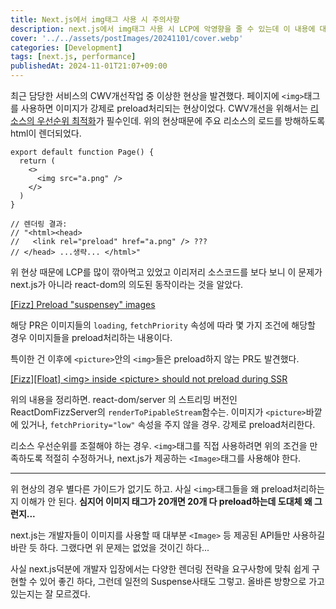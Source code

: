 ```yaml
---
title: Next.js에서 img태그 사용 시 주의사항
description: next.js에서 img태그 사용 시 LCP에 악영향을 줄 수 있는데 이 내용에 대해 설명합니다
cover: '../../assets/postImages/20241101/cover.webp'
categories: [Development]
tags: [next.js, performance]
publishedAt: 2024-11-01T21:07+09:00
---
```


최근 담당한 서비스의 CWV개선작업 중 이상한 현상을 발견했다. 페이지에 `<img>`태그를 사용하면 이미지가 강제로 preload처리되는 현상이었다. CWV개선을 위해서는 [리소스의 우선순위 최적화](https://patterns-dev-kr.github.io/performance-patterns/loading-sequence/)가 필수인데. 위의 현상때문에 주요 리소스의 로드를 방해하도록 html이 렌더되었다.

```tsx {9}
export default function Page() {
  return (
    <>
      <img src="a.png" />
    </>
  )
}

// 렌더링 결과:
// "<html><head>
//   <link rel="preload" href="a.png" /> ???
// </head> ...생략... </html>"
```

위 현상 때문에 LCP를 많이 깎아먹고 있었고 이리저리 소스코드를 보다 보니 이 문제가 next.js가 아니라 react-dom의 의도된 동작이라는 것을 알았다.

[\[Fizz\] Preload "suspensey" images](https://github.com/facebook/react/pull/27191)

해당 PR은 이미지들의 `loading`, `fetchPriority` 속성에 따라 몇 가지 조건에 해당할 경우 이미지들을 preload처리하는 내용이다.

특이한 건 이후에 `<picture>`안의 `<img>`들은 preload하지 않는 PR도 발견했다.

[\[Fizz\]\[Float\] \<img\> inside \<picture\> should not preload during SSR](https://github.com/facebook/react/pull/27346)

위의 내용을 정리하면. react-dom/server 의 스트리밍 버전인 ReactDomFizzServer의 `renderToPipableStream`함수는. 이미지가 `<picture>`바깥에 있거나, `fetchPriority="low"` 속성을 주지 않을 경우. 강제로 preload처리한다.

리소스 우선순위를 조절해야 하는 경우. `<img>`태그를 직접 사용하려면 위의 조건을 만족하도록 적절히 수정하거나, next.js가 제공하는 `<Image>`태그를 사용해야 한다.

---

위 현상의 경우 별다른 가이드가 없기도 하고. 사실 `<img>`태그들을 왜 preload처리하는지 이해가 안 된다. **심지어 이미지 태그가 20개면 20개 다 preload하는데 도대체 왜 그런지...**

next.js는 개발자들이 이미지를 사용할 때 대부분 `<Image>` 등 제공된 API들만 사용하길 바란 듯 하다. 그랬다면 위 문제는 없었을 것이긴 하다...

사실 next.js덕분에 개발자 입장에서는 다양한 렌더링 전략을 요구사항에 맞춰 쉽게 구현할 수 있어 좋긴 하다, 그런데 일전의 Suspense사태도 그렇고. 올바른 방향으로 가고 있는지는 잘 모르겠다.
